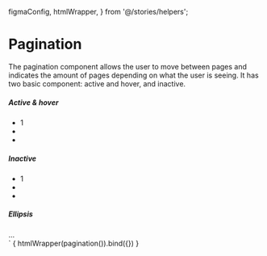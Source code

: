   figmaConfig,
  htmlWrapper,
} from '@/stories/helpers';

<Meta title="Navigation/Pagination" />

# Pagination

The pagination component allows the user to move between pages and indicates the amount of pages depending on what the user is seeing. It has two basic component: active and hover, and inactive.

<div>
  <h5 class="b-header padding-vertical-big">Active & hover</h5>
  <nav class="pagination" role="navigation" aria-label="pagination">
    <ul class="pagination-list">
      <li class="common">
        <a class="pagination-link is-current common-link" aria-label="Goto page 1" aria-current="page">1</a>
      </li>
      <li class="common">
        <a class="pagination-link is-current common-link" aria-label="Goto next"><i class="icon chevron-right"></i></a>
      </li>
      <li class="common">
        <a class="pagination-link is-current common-link" aria-label="Goto previous"><i class="icon chevron-left"></i></a>
      </li>
    </ul>
  </nav>
  <h5 class="b-header padding-vertical-big">Inactive</h5>
  <nav class="pagination" role="navigation" aria-label="pagination">
    <ul class="pagination-list">
      <li class="inactive-grey">
        <a class="pagination-link inactive-link" aria-label="Goto page 1">1</a>
      </li>
      <li class="inactive-grey">
        <a class="pagination-link inactive-link" aria-label="Goto next"><i class="icon chevron-right"></i></a>
      </li>
      <li class="inactive-grey">
        <a class="pagination-link inactive-link" aria-label="Goto previous"><i class="icon chevron-left"></i></a>
      </li>
    </ul>
  </nav>
  <h5 class="b-header padding-vertical-big">Ellipsis</h5>
  <span class="pagination-ellipsis">&hellip;</span>
</div>`

<Canvas>
  <Story name="Default" parameters={{
    design: figmaConfig('7005%3A35')
  }}>{
    htmlWrapper(pagination()).bind({})
  }</Story>
</Canvas>
